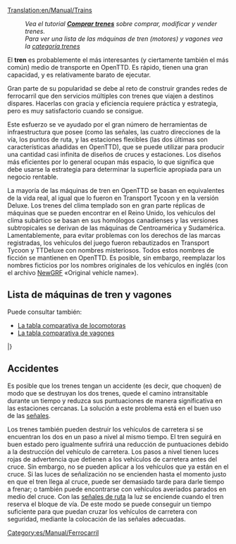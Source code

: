 [[Translation:en/Manual/Trains]]
{{es/Manual/Tabla de contenido}}
:''Vea el tutorial '''[[es/Manual/Comprar trenes|Comprar trenes]]''' sobre comprar, modificar y vender trenes.''
:''Para ver una lista de las máquinas de tren (motores) y vagones vea la [[:Category:es/Manual/Trenes|categoría trenes]]''

El '''tren''' es probablemente el más interesantes (y ciertamente también el más común) medio de transporte en OpenTTD. Es rápido, tienen una gran capacidad, y es relativamente barato de ejecutar.

Gran parte de su popularidad se debe al reto de construir grandes redes de ferrocarril que den servicios múltiples con trenes que viajen a destinos dispares. Hacerlas con gracia y eficiencia requiere práctica y estrategia, pero es muy satisfactorio cuando se consigue.

Este esfuerzo se ve ayudado por el gran número de herramientas de infraestructura que posee (como las señales, las cuatro direcciones de la vía, los puntos de ruta, y las estaciones flexibles (las dos últimas son características añadidas en OpenTTD), que se puede utilizar para producir una cantidad casi infinita de diseños de cruces y estaciones. Los diseños más eficientes por lo general ocupan más espacio, lo que significa que debe usarse la estrategia para determinar la superficie apropiada para un negocio rentable.

La mayoría de las máquinas de tren en OpenTTD se basan en equivalentes de la vida real, al igual que lo fueron en Transport Tycoon y en la versión Deluxe. Los trenes del clima templado son en gran parte réplicas de máquinas que se pueden encontrar en el Reino Unido, los vehículos del clima subártico se basan en sus homólogos canadienses y las versiones subtropicales se derivan de las máquinas de Centroamérica y Sudamérica. Lamentablemente, para evitar problemas con los derechos de las marcas registradas, los vehículos del juego fueron rebautizados en Transport Tycoon y TTDeluxe con nombres misteriosos. Todos estos nombres de ficción se mantienen en OpenTTD. Es posible, sin embargo, reemplazar los nombres ficticios por los nombres originales de los vehículos en inglés (con el archivo [[es/Manual/NewGRF|NewGRF]] «Original vehicle name»).

==Lista de máquinas de tren y vagones==
Puede consultar también:
* [[es/Manual/Base Set/Trains/Comparación de trenes|La tabla comparativa de locomotoras]]
* [[es/Manual/Base Set/Trains/Comparación de vagones|La tabla comparativa de vagones]]

{{es/Manual/Tabla de vehículos/Encabezado}}
{{en/Manual/VehicleTable/Header|Vapor}}
{{en/Manual/VehicleTable/Row|
*[[File:en/Manual/Base Set/Trains/Kirbypaultank.png|Máquina Kirby Paul Tank]] [[es/Manual/Base Set/Trains/Kirby Paul Tank|Kirby Paul Tank]]
*[[File:en/Manual/Base Set/Trains/Chaneyjubilee.png|Máquina Chaney "Jubilee"]] [[es/Manual/Base Set/Trains/Chaney 'Jubilee'|Chaney "Jubilee"]]
*[[File:en/Manual/Base Set/Trains/Ginzua4.png|Máquina Ginzu "A4"]] [[es/Manual/Base Set/Trains/Ginzu 'A4'|Ginzu "A4"]]
*[[File:en/Manual/Base Set/Trains/Sh8p.png|Máquina SH "8P"]] [[es/Manual/Base Set/Trains/SH '8P'|SH "8P"]]
|
*[[File:en/Manual/Base Set/Trains/Wills280.png|Máquina Wills 2-8-0]] [[es/Manual/Base Set/Trains/Wills 2-8-0|Wills 2-8-0]]
|
*[[File:en/Manual/Base Set/Trains/Wills280.png|Máquina Wills 2-8-0]] [[es/Manual/Base Set/Trains/Wills 2-8-0|Wills 2-8-0]]
|
*[[File:en/Manual/Base Set/Trains/Ploddyphutchoochoo.png|Máquina Ploddyphut Choo-Choo]] [[es/Manual/Base Set/Trains/Ploddyphut Choo-Choo|Ploddyphut Choo-Choo]]
*[[File:en/Manual/Base Set/Trains/Powernautchoochoo.png|Máquina Powernaut Choo-Choo]] [[es/Manual/Base Set/Trains/Powernaut Choo-Choo|Powernaut Choo-Choo]]
*[[File:en/Manual/Base Set/Trains/Mightymoverchoochoo.png|Máquina Might Mover Choo-Choo]] [[es/Manual/Base Set/Trains/Mightymover Choo-Choo|Mightymover Choo-Choo]]
}}
{{en/Manual/VehicleTable/Header|Diésel}}
{{en/Manual/VehicleTable/Row|
*[[File:en/Manual/Base Set/Trains/Manleymoreldmu.png|Máquina Manley-Morel DMU]] [[es/Manual/Base Set/Trains/Manley-Morel DMU|Manley-Morel DMU]]
*[[File:en/Manual/Base Set/Trains/Shhendry25.png|Máquina SH/Hendry "25"]] [[es/Manual/Base Set/Trains/Hendry '25'|SH/Hendry "25"]]
*[[File:en/Manual/Base Set/Trains/Floss47.png|Máquina Floss "47"]] [[es/Manual/Base Set/Trains/Floss '47'|Floss "47"]]
*[[File:en/Manual/Base Set/Trains/Uu37.png|Máquina UU "37"]] [[es/Manual/Base Set/Trains/UU '37'|UU "37"]]
*[[File:en/Manual/Base Set/Trains/Sh125.png|Máquina SH "125"]] [[es/Manual/Base Set/Trains/SH '125'|SH "125"]]
*[[File:en/Manual/Base Set/Trains/Dash.png|Máquina "Dash"]] [[es/Manual/Base Set/Trains/Dash|"Dash"]]
|
*[[File:en/Manual/Base Set/Trains/Mjs250.png|Máquina MJS 250]] [[es/Manual/Base Set/Trains/MJS250|MJS250]]
*[[File:en/Manual/Base Set/Trains/Kelling3100.png|Máquina Kelling 3100]] [[es/Manual/Base Set/Trains/Kelling 3100|Kelling 3100]]
*[[File:en/Manual/Base Set/Trains/Cs4000.png|Máquina CS4000]] [[es/Manual/Base Set/Trains/CS4000|CS4000]]
*[[File:en/Manual/Base Set/Trains/Cs2400.png|Máquina CS2400]] [[es/Manual/Base Set/Trains/CS2400|CS2400]]
*[[File:en/Manual/Base Set/Trains/Mjs1000.png|Máquina MJS 1000]] [[es/Manual/Base Set/Trains/MJS 1000|MJS 1000]]
*[[File:en/Manual/Base Set/Trains/Centennial.png|Máquina Centennial]] [[es/Manual/Base Set/Trains/Centennial|Centennial]]
*[[File:en/Manual/Base Set/Trains/Turnerturbo.png|Turner Turbo]] [[es/Manual/Base Set/Trains/Turner Turbo|Turner Turbo]]
|
*[[File:en/Manual/Base Set/Trains/Mjs250.png|Máquina MJS 250]] [[es/Manual/Base Set/Trains/MJS250|MJS250]]
*[[File:en/Manual/Base Set/Trains/Kelling3100.png|Máquina Kelling 3100]] [[es/Manual/Base Set/Trains/Kelling 3100|Kelling 3100]]
*[[File:en/Manual/Base Set/Trains/Cs4000.png|Máquina CS4000]] [[es/Manual/Base Set/Trains/CS4000|CS4000]]
*[[File:en/Manual/Base Set/Trains/Cs2400.png|Máquina CS2400]] [[es/Manual/Base Set/Trains/CS2400|CS2400]]
*[[File:en/Manual/Base Set/Trains/Mjs1000.png|Máquina MJS 1000]] [[es/Manual/Base Set/Trains/MJS 1000|MJS 1000]]
*[[File:en/Manual/Base Set/Trains/Centennial.png|Máquina Centennial]] [[es/Manual/Base Set/Trains/Centennial|Centennial]]
*[[File:en/Manual/Base Set/Trains/Turnerturbo.png|Turner Turbo]] [[es/Manual/Base Set/Trains/Turner Turbo|Turner Turbo]]
|
*[[File:en/Manual/Base Set/Trains/Ploddyphutdiesel.png|Ploddyphut Diesel]] [[es/Manual/Base Set/Trains/Ploddyphut Diesel|Ploddyphut Diesel]]
*[[File:en/Manual/Base Set/Trains/Powernautdiesel.png|Powernaut Diesel]] [[es/Manual/Base Set/Trains/Powernaut Diesel|Powernaut Diesel]]
}}
{{en/Manual/VehicleTable/Header|Eléctrica}}
{{en/Manual/VehicleTable/Row|
*[[File:en/Manual/Base Set/Trains/Sh30.png|Máquina SH "30"]] [[es/Manual/Base Set/Trains/SH '30'|SH "30"]]
*[[File:en/Manual/Base Set/Trains/Sh40.png|Máquina SH "40"]] [[es/Manual/Base Set/Trains/SH '40'|SH "40"]]
*[[File:en/Manual/Base Set/Trains/Tim.png|Máquina "T.I.M."]] [[es/Manual/Base Set/Trains/T.I.M.|"T.I.M."]]
*[[File:en/Manual/Base Set/Trains/Asiastar.png|Máquina "Asiastar"]] [[es/Manual/Base Set/Trains/AsiaStar|"AsiaStar"]]
|
Ninguna
|
Ninguna
|
Ninguna
}}
{{en/Manual/VehicleTable/Header|Monorraíl}}
{{en/Manual/VehicleTable/Row|
*[[File:en/Manual/Base Set/Trains/X2001.png|Máquina Monorraíl X2001]] [[es/Manual/Base Set/Trains/X2001|'X2001']]
*[[File:en/Manual/Base Set/Trains/Millenniumz1.png|Máquina Monorraíl Milennium 'Z1']] [[es/Manual/Base Set/Trains/Millennium Z1|'Millennium Z1']]
|
*[[File:en/Manual/Base Set/Trains/X2001.png|Máquina Monorraíl X2001]] [[es/Manual/Base Set/Trains/X2001|'X2001']]
*[[File:en/Manual/Base Set/Trains/Millenniumz1.png|Máquina Monorraíl Milennium 'Z1']] [[es/Manual/Base Set/Trains/Millennium Z1|'Millennium Z1']]
|
*[[File:en/Manual/Base Set/Trains/X2001.png|Máquina Monorraíl X2001]] [[es/Manual/Base Set/Trains/X2001|'X2001']]
*[[File:en/Manual/Base Set/Trains/Millenniumz1.png|Máquina Monorraíl Milennium 'Z1']] [[es/Manual/Base Set/Trains/Millennium Z1|'Millennium Z1']]
|
*[[File:en/Manual/Base Set/Trains/Wizzowowz99.png|Máquina Monorraíl Wizzowow 'Z99']] [[es/Manual/Base Set/Trains/Wizzowow Z99|Wizzowow Z99]]
}}
{{en/Manual/VehicleTable/Header|MagLev}}
{{en/Manual/VehicleTable/Row|
*[[File:en/Manual/Base Set/Trains/Lev1leviathan.png|Máquina MagLev 1: Leviathan]] [[es/Manual/Base Set/Trains/Lev1 'Leviathan'|Lev1 'Leviathan']]
*[[File:en/Manual/Base Set/Trains/Lev2cyclops.png|Máquina MagLev 2: Cyclops]] [[es/Manual/Base Set/Trains/Lev2 'Cyclops'|Lev2 'Cyclops']]
*[[File:en/Manual/Base Set/Trains/Lev3pegasus.png|Máquina MagLev 3: Pegasus]] [[es/Manual/Base Set/Trains/Lev3 'Pegasus'|Lev3 'Pegasus']]
*[[File:en/Manual/Base Set/Trains/Lev4chimaerarhead.png|Máquina MagLev 4: Chimaera (frente)]] [[es/Manual/Base Set/Trains/Lev4 'Chimaera'|Lev4 'Chimaera']]
|
*[[File:en/Manual/Base Set/Trains/Lev1leviathan.png|Máquina MagLev 1: Leviathan]] [[es/Manual/Base Set/Trains/Lev1 'Leviathan'|Lev1 'Leviathan']]
*[[File:en/Manual/Base Set/Trains/Lev2cyclops.png|Máquina MagLev 2: Cyclops]] [[es/Manual/Base Set/Trains/Lev2 'Cyclops'|Lev2 'Cyclops']]
*[[File:en/Manual/Base Set/Trains/Lev3pegasus.png|Máquina MagLev 3: Pegasus]] [[es/Manual/Base Set/Trains/Lev3 'Pegasus'|Lev3 'Pegasus']]
*[[File:en/Manual/Base Set/Trains/Lev4chimaerarhead.png|Máquina MagLev 4: Chimaera (frente)]] [[es/Manual/Base Set/Trains/Lev4 'Chimaera'|Lev4 'Chimaera']]
|
*[[File:en/Manual/Base Set/Trains/Lev1leviathan.png|Máquina MagLev 1: Leviathan]] [[es/Manual/Base Set/Trains/Lev1 'Leviathan'|Lev1 'Leviathan']]
*[[File:en/Manual/Base Set/Trains/Lev2cyclops.png|Máquina MagLev 2: Cyclops]] [[es/Manual/Base Set/Trains/Lev2 'Cyclops'|Lev2 'Cyclops']]
*[[File:en/Manual/Base Set/Trains/Lev3pegasus.png|Máquina MagLev 3: Pegasus]] [[es/Manual/Base Set/Trains/Lev3 'Pegasus'|Lev3 'Pegasus']]
*[[File:en/Manual/Base Set/Trains/Lev4chimaerarhead.png|Máquina MagLev 4: Chimaera (frente)]] [[es/Manual/Base Set/Trains/Lev4 'Chimaera'|Lev4 'Chimaera']]
|
*[[File:en/Manual/Base Set/Trains/Wizzowowrocketeer.png|Wizzowow Rocketeer de Fantasía]] [[es/Manual/Base Set/Trains/Wizzowow Rocketeer|Wizzowow Rocketeer]]
}}
{{en/Manual/VehicleTable/Header|Vagones}}
{{en/Manual/VehicleTable/Row|
*[[File:en/Manual/Base Set/Trains/Passengercarriage.png|Vagón de Pasajeros estándar]] [[es/Manual/Base Set/Trains/Vagón de Pasajeros|Vagón de Pasajeros]]
*[[File:en/Manual/Base Set/Trains/Mailvan.png|Furgón de Correos estándar]] [[es/Manual/Base Set/Trains/Furgón de Correos|Furgón de Correos]]
*[[File:en/Manual/Base Set/Trains/Coaltruck.png|Vagón de carbón estándar]] [[es/Manual/Base Set/Trains/Vagón de carbón|Vagón de carbón]]
*[[File:en/Manual/Base Set/Trains/Oiltanker car.png|Cisterna de Petróleo estándar]] [[es/Manual/Base Set/Trains/Cisterna de Petróleo|Cisterna de Petróleo]]
*[[File:en/Manual/Base Set/Trains/Livestockvan.png|Vagón de Ganado estándar]] [[es/Manual/Base Set/Trains/Vagón de Ganado|Vagón de Ganado]]
*[[File:en/Manual/Base Set/Trains/Goodsvan.png|Vagón de Mercancías estándar]] [[es/Manual/Base Set/Trains/Vagón de Mercancías|Vagón de Mercancías]]
*[[File:en/Manual/Base Set/Trains/Grainhopper.png|Vagoneta de Grano estándar]] [[es/Manual/Base Set/Trains/Vagoneta de Grano|Vagoneta de Grano]]
*[[File:en/Manual/Base Set/Trains/Woodtruck.png|Vagón de Madera estándar]] [[es/Manual/Base Set/Trains/Vagón de Madera|Vagón de Madera]]
*[[File:en/Manual/Base Set/Trains/Ironorehopper.png|Vagoneta de Mineral de Hierro estándar]] [[es/Manual/Base Set/Trains/Vagoneta de Mineral de Hierro|Vagoneta de Mineral de Hierro]]
*[[File:en/Manual/Base Set/Trains/Steeltruck.png|Vagón de Acero estándar]] [[es/Manual/Base Set/Trains/Vagón de Acero|Vagón de Acero]]
*[[File:en/Manual/Base Set/Trains/Armouredvan.png|Vagón Blindado estándar]] [[es/Manual/Base Set/Trains/Vagón Blindado|Vagón Blindado]]
|
*[[File:en/Manual/Base Set/Trains/Passengercarriagex.png|Vagón de Pasajeros Subtropical y Subártico]] [[es/Manual/Base Set/Trains/Vagón de Pasajeros|Vagón de Pasajeros]]
*[[File:en/Manual/Base Set/Trains/Mailvan.png|Furgón de Correos estándar]] [[es/Manual/Base Set/Trains/Furgón de Correos|Furgón de Correos]]
*[[File:en/Manual/Base Set/Trains/Coaltruck.png|Vagón de carbón estándar]] [[es/Manual/Base Set/Trains/Vagón de carbón|Vagón de carbón]]
*[[File:en/Manual/Base Set/Trains/Oiltanker car.png|Cisterna de Petróleo estándar]] [[es/Manual/Base Set/Trains/Cisterna de Petróleo|Cisterna de Petróleo]]
*[[File:en/Manual/Base Set/Trains/Livestockvan.png|Vagón de Ganado estándar]] [[es/Manual/Base Set/Trains/Vagón de Ganado|Vagón de Ganado]]
*[[File:en/Manual/Base Set/Trains/Goodsvan.png|Vagón de Mercancías estándar]] [[es/Manual/Base Set/Trains/Vagón de Mercancías|Vagón de Mercancías]]
*[[File:en/Manual/Base Set/Trains/Grainhopper.png|Vagoneta de Grano estándar]] [[es/Manual/Base Set/Trains/Vagoneta de Grano|Vagoneta de Grano]]
*[[File:en/Manual/Base Set/Trains/Woodtruck.png|Vagón de Madera estándar]] [[es/Manual/Base Set/Trains/Vagón de Madera|Vagón de Madera]]
*[[File:en/Manual/Base Set/Trains/Armouredvan.png|Vagón Blindado estándar]] [[es/Manual/Base Set/Trains/Vagón Blindado|Vagón Blindado]]
*[[File:en/Manual/Base Set/Trains/Foodvan.png|Vagón de Alimento Subtropical y Subártico]] [[es/Manual/Base Set/Trains/Vagón de Alimento|Vagón de Alimento]]
*[[File:en/Manual/Base Set/Trains/Papertruck.png|Vagón de Papel Subártico]] [[es/Manual/Base Set/Trains/Vagón de Papel|Vagón de Papel]]
|
*[[File:en/Manual/Base Set/Trains/Passengercarriagex.png|Vagón de Pasajeros Subtropical y Subártico]] [[es/Manual/Base Set/Trains/Vagón de Pasajeros|Vagón de Pasajeros]]
*[[File:en/Manual/Base Set/Trains/Mailvan.png|Furgón de Correos estándar]] [[es/Manual/Base Set/Trains/Furgón de Correos|Furgón de Correos]]
*[[File:en/Manual/Base Set/Trains/Oiltanker car.png|Cisterna de Petróleo estándar]] [[es/Manual/Base Set/Trains/Cisterna de Petróleo|Cisterna de Petróleo]]
*[[File:en/Manual/Base Set/Trains/Goodsvan.png|Vagón de Mercancías estándar]] [[es/Manual/Base Set/Trains/Vagón de Mercancías|Vagón de Mercancías]]
*[[File:en/Manual/Base Set/Trains/Grainhopper.png|Vagoneta de Grano estándar]] [[es/Manual/Base Set/Trains/Vagoneta de Grano|Vagoneta de Grano]]
*[[File:en/Manual/Base Set/Trains/Woodtruck.png|Vagón de Madera estándar]] [[es/Manual/Base Set/Trains/Vagón de Madera|Vagón de Madera]]
*[[File:en/Manual/Base Set/Trains/Armouredvan.png|Vagón Blindado estándar]] [[es/Manual/Base Set/Trains/Vagón Blindado|Vagón Blindado]]
*[[File:en/Manual/Base Set/Trains/Foodvan.png|Vagón de Alimento Subtropical y Subártico]] [[es/Manual/Base Set/Trains/Vagón de Alimento|Vagón de Alimento]]
*[[File:en/Manual/Base Set/Trains/Copperorehopper.png|Vagoneta de Mineral de Cobre Subtropical]] [[es/Manual/Base Set/Trains/Vagoneta de Mineral de Cobre|Vagoneta de Mineral de Cobre]]
*[[File:en/Manual/Base Set/Trains/Watertanker.png|Cisterna de Agua Subtropical]] [[es/Manual/Base Set/Trains/Cisterna de Agua|Cisterna de Agua]]
*[[File:en/Manual/Base Set/Trains/Fruittruck.png|Vagón de Fruta Subtropical]] [[es/Manual/Base Set/Trains/Vagón de Fruta|Vagón de Fruta]]
*[[File:en/Manual/Base Set/Trains/Rubbertruck.png|Vagón de Caucho Subtropical]] [[es/Manual/Base Set/Trains/Vagón de Caucho|Vagón de Caucho]]
|
*[[File:en/Manual/Base Set/Trains/Passengercarriagetoyland.png|Vagón de Pasajeros de Fantasía]] [[es/Manual/Base Set/Trains/Vagón de Pasajeros|Vagón de Pasajeros]]
*[[File:en/Manual/Base Set/Trains/Mailvanx.png|Furgón de Correos de Fantasía]] [[es/Manual/Base Set/Trains/Furgón de Correos|Furgón de Correos]]
*[[File:en/Manual/Base Set/Trains/Sugartruck.png|Vagón de Azúcar de Fantasía]] [[es/Manual/Base Set/Trains/Vagón de Azúcar|Vagón de Azúcar]]
*[[File:en/Manual/Base Set/Trains/Candyflosshopper.png|Vagoneta de Algodón de azúcar de Fantasía]] [[es/Manual/Base Set/Trains/Vagoneta de Algodón de azúcar|Vagoneta de Algodón de azúcar]]
*[[File:en/Manual/Base Set/Trains/Toffeehopper.png|Vagoneta de caramelos de Fantasía]] [[es/Manual/Base Set/Trains/Vagoneta de caramelos|Vagoneta de caramelos]]
*[[File:en/Manual/Base Set/Trains/Bubblevan.png|Vagón de Burbujas de Fantasía]] [[es/Manual/Base Set/Trains/Vagón de Burbujas|Vagón de Burbujas]]
*[[File:en/Manual/Base Set/Trains/Colatanker.png|Cisterna de Cola de Fantasía]] [[es/Manual/Base Set/Trains/Cisterna de Cola|Cisterna de Cola]]
*[[File:en/Manual/Base Set/Trains/Sweetvan.png|Vagón de Dulces de Fantasía]] [[es/Manual/Base Set/Trains/Vagón de Dulces|Vagón de Dulces]]
*[[File:en/Manual/Base Set/Trains/Toyvan.png|Vagón de Juguetes de Fantasía]] [[es/Manual/Base Set/Trains/Vagón de Juguetes|Vagón de Juguetes]]
*[[File:en/Manual/Base Set/Trains/Batterytruck.png|Vagón de Pilas de Fantasía]] [[es/Manual/Base Set/Trains/Vagón de Pilas|Vagón de Pilas]]
*[[File:en/Manual/Base Set/Trains/Fuzzydrinktruck.png|Vagón de Refrescos de Fantasía]] [[es/Manual/Base Set/Trains/Vagón de Refrescos|Vagón de Refrescos]]
*[[File:en/Manual/Base Set/Trains/Plastictruck.png|Vagón de Plásticos de Fantasía]] [[es/Manual/Base Set/Trains/Vagón de Plásticos|Vagón de Plásticos]]
}}
|}

==Accidentes==
Es posible que los trenes tengan un accidente (es decir, que choquen) de modo que se destruyan los dos trenes, quede el camino intransitable durante un tiempo y reduzca sus puntuaciones de manera significativa en las estaciones cercanas. La solución a este problema está en el buen uso de las [[es/Manual/Señales|señales]].

Los trenes también pueden destruir los vehículos de carretera si se encuentran los dos en un paso a nivel al mismo tiempo. El tren seguirá en buen estado pero igualmente sufrirá una reducción de puntuaciones debido a la destrucción del vehículo de carretera. Los pasos a nivel tienen luces rojas de advertencia que detienen a los vehículos de carretera antes del cruce. Sin embargo, no se pueden aplicar a los vehículos que ya están en el cruce. Si las luces de señalización no se encienden hasta el momento justo en que el tren llega al cruce, puede ser demasiado tarde para darle tiempo a frenar; o también puede encontrarse con vehículos averiados parados en medio del cruce. Con las [[es/Manual/Señales#senales-de-ruta|señales de ruta]] la luz se enciende cuando el tren reserva el bloque de vía. De este modo se puede conseguir un tiempo suficiente para que puedan cruzar los vehículos de carretera con seguridad, mediante la colocación de las señales adecuadas.

[[Category:es/Manual/Ferrocarril]]